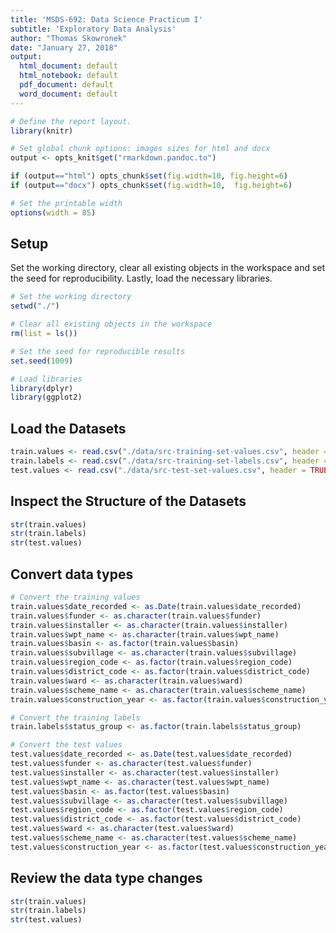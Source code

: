 ```yaml
---
title: 'MSDS-692: Data Science Practicum I'
subtitle: 'Exploratory Data Analysis'
author: "Thomas Skowronek"
date: "January 27, 2018"
output:
  html_document: default
  html_notebook: default
  pdf_document: default
  word_document: default
---
```



```r
# Define the report layout.
library(knitr)

# Set global chunk options: images sizes for html and docx
output <- opts_knit$get("rmarkdown.pandoc.to")

if (output=="html") opts_chunk$set(fig.width=10, fig.height=6)
if (output=="docx") opts_chunk$set(fig.width=10,  fig.height=6)

# Set the printable width
options(width = 85)
```
\newline


## Setup
Set the working directory, clear all existing objects in the workspace and set the seed for reproducibility.  Lastly, load the necessary libraries.
```r
# Set the working directory
setwd("./")

# Clear all existing objects in the workspace
rm(list = ls())

# Set the seed for reproducible results
set.seed(1009)

# Load libraries
library(dplyr)
library(ggplot2)
```
\newline


## Load the Datasets
```r
train.values <- read.csv("./data/src-training-set-values.csv", header = TRUE)
train.labels <- read.csv("./data/src-training-set-labels.csv", header = TRUE)
test.values <- read.csv("./data/src-test-set-values.csv", header = TRUE)
```


## Inspect the Structure of the Datasets
```r
str(train.values)
str(train.labels)
str(test.values)
```


## Convert data types
```r
# Convert the training values
train.values$date_recorded <- as.Date(train.values$date_recorded)
train.values$funder <- as.character(train.values$funder)
train.values$installer <- as.character(train.values$installer)
train.values$wpt_name <- as.character(train.values$wpt_name)
train.values$basin <- as.factor(train.values$basin)
train.values$subvillage <- as.character(train.values$subvillage)
train.values$region_code <- as.factor(train.values$region_code)
train.values$district_code <- as.factor(train.values$district_code)
train.values$ward <- as.character(train.values$ward)
train.values$scheme_name <- as.character(train.values$scheme_name)
train.values$construction_year <- as.factor(train.values$construction_year)

# Convert the training labels
train.labels$status_group <- as.factor(train.labels$status_group)

# Convert the test values
test.values$date_recorded <- as.Date(test.values$date_recorded)
test.values$funder <- as.character(test.values$funder)
test.values$installer <- as.character(test.values$installer)
test.values$wpt_name <- as.character(test.values$wpt_name)
test.values$basin <- as.factor(test.values$basin)
test.values$subvillage <- as.character(test.values$subvillage)
test.values$region_code <- as.factor(test.values$region_code)
test.values$district_code <- as.factor(test.values$district_code)
test.values$ward <- as.character(test.values$ward)
test.values$scheme_name <- as.character(test.values$scheme_name)
test.values$construction_year <- as.factor(test.values$construction_year)
```


## Review the data type changes
```r
str(train.values)
str(train.labels)
str(test.values)
```


